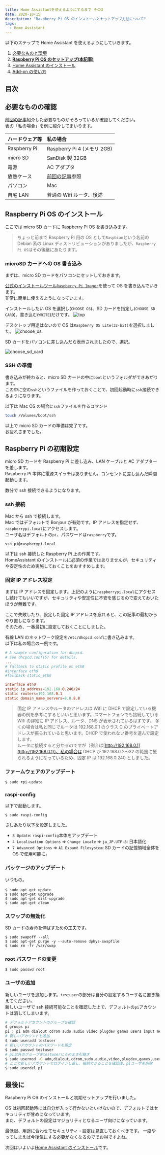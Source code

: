 ```yaml
---
title: Home Assistantを使えるようにするまで その3
date: 2020-10-15
description: "Raspberry Pi OS のインストールとセットアップ方法について"
tags:
  - Home Assistant
---
```


以下のステップで Home Assistant を使えるようにしていきます。

1. [必要なものと環境](/home-assistantを使えるようにするまで-その-2)
2. **[Raspberry Pi OS のセットアップ(本記事)](/home-assistantを使えるようにするまで-その-3)**
3. [Home Assistant のインストール](/home-assistantを使えるようにするまで-その-4)
4. [Add-on の使い方](/home-assistantを使えるようにするまで-その-5)

## 目次

## 必要なものの確認

[前回の記事](/home-assistantを使えるようにするまで-その-2)紹介した必要なものがそろっているか確認してください。  
表の「私の場合」を例に紹介してまいります。

| ハードウェア等 | 私の場合                                                       |
| :------------- | :------------------------------------------------------------- |
| Raspberry Pi   | Raspberry Pi 4 (メモリ 2GB)                                    |
| micro SD       | SanDisk 製 32GB                                                |
| 電源           | AC アダプタ                                                    |
| 放熱ケース     | [前回の記事](/home-assistantを使えるようにするまで-その-2)参照 |
| パソコン       | Mac                                                            |
| 自宅 LAN       | 普通の Wifi ルータ、後述                                       |

## Raspberry Pi OS のインストール

ここでは micro SD カードに Raspberry Pi OS を書き込みます。

> ちょっと前まで Raspberry Pi 用の OS として`Raspbian`という名前の Debian 系の Linux ディストリビューションがありましたが、`Raspberry Pi OS`はその後継にあたります。

### microSD カードへの OS 書き込み

まずは、micro SD カードをパソコンにセットしておきます。

[公式のインストールツール`Raspberry Pi Imager`](https://www.raspberrypi.org/downloads/)を使って OS を書き込んでいきます。  
非常に簡単に使えるようになっています。

インストールしたい OS を選択し(`CHOOSE OS`)、SD カードを指定し(`CHOOSE SD CARD`)、書き込む(`WRITE`)だけです。
![top](./0.png)

デスクトップ用途はないので OS は`Raspberry OS Lite(32-bit)`を選択しました。
![choose_os](./2.png)

SD カードをパソコンに差し込んだら表示されましたので、選択。

![choose_sd_card](./3.png)

### SSH の準備

書き込みが終わると、micro SD カードの中に`boot`というフォルダができあがります。  
この中に空の`ssh`というファイルを作っておくことで、初回起動時に`ssh`接続できるようになります。

以下は Mac OS の場合に`ssh`ファイルを作るコマンド

```bash
touch /Volumes/boot/ssh
```

以上で micro SD カードの準備は完了です。  
お疲れさまでした。

## Raspberry Pi の初期設定

micro SD カードを Raspberry Pi に差し込み、LAN ケーブルと AC アダプターを差します。  
Raspberry Pi 本体に電源スイッチはありません。コンセントに差し込んだ瞬間起動します。

数分で ssh 接続できるようになります。

### ssh 接続

Mac から ssh で接続します。  
Mac ではデフォルトで Bonjour が有効です。IP アドレスを指定せず、`raspberrypi.local`にアクセスします。  
ユーザ名はデフォルトの`pi`、パスワードは`raspberry`です。

```
ssh pi@raspberypi.local
```

以下は ssh 接続した Raspberry Pi 上の作業です。  
HomeAssistant のインストールに必須の作業ではありませんが、セキュリティや安定性のため実施しておくことをおすすめします。

### 固定 IP アドレス設定

まずは IP アドレスを固定します。上記のように`raspberrypi.local`にアクセスし続けてもいいですが、セキュリティや安定性に不安を感じるので変えておいたほうが無難です。

ここで失敗したり、設定した固定 IP アドレスを忘れると、この記事の最初からやり直しになります。  
そのため、一番最初に設定しておくことにしました。

有線 LAN のネットワーク設定を`/etc/dhcpcd.conf`に書き込みます。  
以下は私の場合の一例です。

```:title=/etc/dhcpcd.conf
# A sample configuration for dhcpcd.
# See dhcpcd.conf(5) for details.
...
# fallback to static profile on eth0
#interface eth0
#fallback static_eth0

interface eth0
static ip_address=192.168.0.240/24
static routers=192.168.0.1
static domain_name_servers=8.8.8.8
```

> 固定 IP アドレスやルータのアドレスは Wifi に DHCP で設定している機器の例を参考にするといいと思います。スマートフォンでも接続している Wifi の詳細に IP アドレス、ルータ、DNS が表示されているはずです。
> 多くの場合は私と同じでルータは 192.168.0.1 のクラス C のプライベートアドレスが振られていると思います。DHCP で使われない番号を選んで設定します。  
> ルータに接続すると分かるのですが（例えば[http://192.168.0.1](http://192.168.0.1)）、私の場合は DHCP が 192.168.0.2〜32 の範囲に振られるようになっているため、固定 IP は 192.168.0.240 としました。

### ファームウェアのアップデート

```
$ sudo rpi-update
```

### raspi-config

以下で起動します。

```
$ sudo raspi-config
```

さしあたり以下を設定しました。

- `8 Update`: `raspi-config`本体をアップデート
- `4 Localisation Options` => `Change Locale` => `ja_JP.UTF-8`: 日本語化
- `7 Advanced Options` => `A1 Expand Filesystem`: SD カードの記憶領域全体を OS で使用可能に。

### パッケージのアップデート

いつもの。

```
$ sudo apt-get update　
$ sudo apt-get upgrade
$ sudo apt-get dist-upgrade
$ sudo apt-get clean
```

### スワップの無効化

SD カードの寿命を伸ばすための工夫です。

```
$ sudo swapoff --all
$ sudo apt-get purge -y --auto-remove dphys-swapfile
$ sudo rm -fr /var/swap
```

### root パスワードの変更

```
$ sudo passwd root
```

### ユーザの追加

新しいユーザを追加します。`testuser`の部分は自分の設定するユーザ名に置き換えてください。  
新しいユーザで ssh 接続可能なことを確認した上で、デフォルトの`pi`アカウントは消してしまいます。

```bash
# デフォルトアカウントのグループを確認
$ groups pi
pi : pi adm dialout cdrom sudo audio video plugdev games users input netdev spi i2c gpio
# 新しいアカウントを追加
$ sudo useradd testuser
# 新しいアカウントのパスワードを設定
$ sudo passwd testuser
# pi以外のグループをtestuserにそのまま引継ぎ
$ sudo usermod -G adm,dialout,cdrom,sudo,audio,video,plugdev,games,users,input,netdev,spi,i2c,gpio testuser
# ここで新しいアカウントでログインし直し、接続できることを確認後、piユーザを削除
$ sudo userdel pi
```

## 最後に

Raspberry Pi OS のインストールと初期セットアップを行いました。

OS は初回起動時には自分が入って行かないといけないので、デフォルトではセキュリティが甘めになっています。  
また、デフォルトの設定はマジョリティとなるユーザ向けになっています。

最低限、用途に合わせてセキュリティ・設定は見直しておくべきです。
一度やってしまえば今後気にする必要がなくなるのででお得ですよね。

次回はいよいよ[Home Assistant のインストール](/home-assistantを使えるようにするまで-その-4)です。
